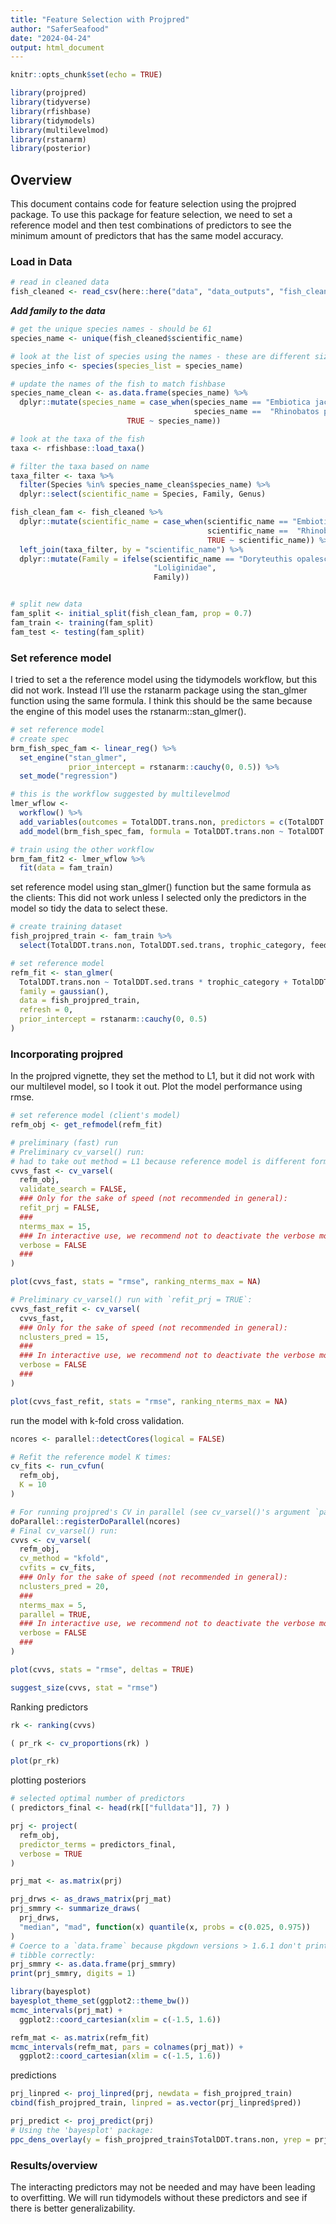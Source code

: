```yaml
---
title: "Feature Selection with Projpred"
author: "SaferSeafood"
date: "2024-04-24"
output: html_document
---
```


```r
knitr::opts_chunk$set(echo = TRUE)

library(projpred)
library(tidyverse)
library(rfishbase)
library(tidymodels)
library(multilevelmod)
library(rstanarm)
library(posterior)
``` 

## Overview

This document contains code for feature selection using the projpred package. To use this package for feature selection, we need to set a reference model and then test combinations of predictors to see the minimum amount of predictors that has the same model accuracy.

### Load in Data

```r
# read in cleaned data
fish_cleaned <- read_csv(here::here("data", "data_outputs", "fish_clean.csv"))
```

***Add family to the data***

```r
# get the unique species names - should be 61
species_name <- unique(fish_cleaned$scientific_name)

# look at the list of species using the names - these are different sizes
species_info <- species(species_list = species_name)

# update the names of the fish to match fishbase
species_name_clean <- as.data.frame(species_name) %>% 
  dplyr::mutate(species_name = case_when(species_name == "Embiotica jacksoni" ~ "Embiotoca jacksoni",
                                         species_name ==  "Rhinobatos productus" ~ "Pseudobatos productus",
                          TRUE ~ species_name))

# look at the taxa of the fish 
taxa <- rfishbase::load_taxa()

# filter the taxa based on name 
taxa_filter <- taxa %>% 
  filter(Species %in% species_name_clean$species_name) %>% 
  dplyr::select(scientific_name = Species, Family, Genus)

fish_clean_fam <- fish_cleaned %>% 
  dplyr::mutate(scientific_name = case_when(scientific_name == "Embiotica jacksoni" ~ "Embiotoca jacksoni",
                                            scientific_name ==  "Rhinobatos productus" ~ "Pseudobatos productus",
                                            TRUE ~ scientific_name)) %>%
  left_join(taxa_filter, by = "scientific_name") %>% 
  dplyr::mutate(Family = ifelse(scientific_name == "Doryteuthis opalescens",
                                "Loliginidae",
                                Family))


# split new data
fam_split <- initial_split(fish_clean_fam, prop = 0.7)
fam_train <- training(fam_split)
fam_test <- testing(fam_split)
```

### Set reference model 

I tried to set a the reference model using the tidymodels workflow, but this did not work. Instead I'll use the rstanarm package using the stan_glmer function using the same formula. I think this should be the same because the engine of this model uses the rstanarm::stan_glmer(). 

```r
# set reference model
# create spec
brm_fish_spec_fam <- linear_reg() %>% 
  set_engine("stan_glmer",  
             prior_intercept = rstanarm::cauchy(0, 0.5)) %>%
  set_mode("regression")

# this is the workflow suggested by multilevelmod 
lmer_wflow <- 
  workflow() %>% 
  add_variables(outcomes = TotalDDT.trans.non, predictors = c(TotalDDT.sed.trans, trophic_category, TotalDDT.sed.trans, feeding_position, Year, Family)) %>% 
  add_model(brm_fish_spec_fam, formula = TotalDDT.trans.non ~ TotalDDT.sed.trans * trophic_category + TotalDDT.sed.trans * feeding_position + Year + (1|Family))

# train using the other workflow
brm_fam_fit2 <- lmer_wflow %>% 
  fit(data = fam_train) 
```

set reference model using stan_glmer() function but the same formula as the clients: 
This did not work unless I selected only the predictors in the model so tidy the data to select these.

```r
# create training dataset 
fish_projpred_train <- fam_train %>% 
  select(TotalDDT.trans.non, TotalDDT.sed.trans, trophic_category, feeding_position, Year, Family)

# set reference model
refm_fit <- stan_glmer(
  TotalDDT.trans.non ~ TotalDDT.sed.trans * trophic_category + TotalDDT.sed.trans * feeding_position + Year + (1|Family),
  family = gaussian(),
  data = fish_projpred_train,
  refresh = 0,
  prior_intercept = rstanarm::cauchy(0, 0.5)
)
```

### Incorporating projpred

In the projpred vignette, they set the method to L1, but it did not work with our multilevel model, so I took it out.
Plot the model performance using rmse. 

```r
# set reference model (client's model)
refm_obj <- get_refmodel(refm_fit)

# preliminary (fast) run
# Preliminary cv_varsel() run:
# had to take out method = L1 because reference model is different format
cvvs_fast <- cv_varsel(
  refm_obj,
  validate_search = FALSE,
  ### Only for the sake of speed (not recommended in general):
  refit_prj = FALSE,
  ###
  nterms_max = 15,
  ### In interactive use, we recommend not to deactivate the verbose mode:
  verbose = FALSE
  ### 
)

plot(cvvs_fast, stats = "rmse", ranking_nterms_max = NA)
```

```r
# Preliminary cv_varsel() run with `refit_prj = TRUE`:
cvvs_fast_refit <- cv_varsel(
  cvvs_fast,
  ### Only for the sake of speed (not recommended in general):
  nclusters_pred = 15,
  ###
  ### In interactive use, we recommend not to deactivate the verbose mode:
  verbose = FALSE
  ### 
)

plot(cvvs_fast_refit, stats = "rmse", ranking_nterms_max = NA)
```

run the model with k-fold cross validation.
```r
ncores <- parallel::detectCores(logical = FALSE)

# Refit the reference model K times:
cv_fits <- run_cvfun(
  refm_obj,
  K = 10
)

```

```r
# For running projpred's CV in parallel (see cv_varsel()'s argument `parallel`):
doParallel::registerDoParallel(ncores)
# Final cv_varsel() run:
cvvs <- cv_varsel(
  refm_obj,
  cv_method = "kfold",
  cvfits = cv_fits,
  ### Only for the sake of speed (not recommended in general):
  nclusters_pred = 20,
  ###
  nterms_max = 5,
  parallel = TRUE,
  ### In interactive use, we recommend not to deactivate the verbose mode:
  verbose = FALSE
  ### 
)

plot(cvvs, stats = "rmse", deltas = TRUE)

suggest_size(cvvs, stat = "rmse")
```

Ranking predictors

```r
rk <- ranking(cvvs)

( pr_rk <- cv_proportions(rk) )

plot(pr_rk)
```

plotting posteriors

```r
# selected optimal number of predictors
( predictors_final <- head(rk[["fulldata"]], 7) )

prj <- project(
  refm_obj,
  predictor_terms = predictors_final,
  verbose = TRUE
)

prj_mat <- as.matrix(prj)

prj_drws <- as_draws_matrix(prj_mat)
prj_smmry <- summarize_draws(
  prj_drws,
  "median", "mad", function(x) quantile(x, probs = c(0.025, 0.975))
)
# Coerce to a `data.frame` because pkgdown versions > 1.6.1 don't print the
# tibble correctly:
prj_smmry <- as.data.frame(prj_smmry)
print(prj_smmry, digits = 1)

library(bayesplot)
bayesplot_theme_set(ggplot2::theme_bw())
mcmc_intervals(prj_mat) +
  ggplot2::coord_cartesian(xlim = c(-1.5, 1.6))

refm_mat <- as.matrix(refm_fit)
mcmc_intervals(refm_mat, pars = colnames(prj_mat)) +
  ggplot2::coord_cartesian(xlim = c(-1.5, 1.6))
```

predictions
```r

prj_linpred <- proj_linpred(prj, newdata = fish_projpred_train)
cbind(fish_projpred_train, linpred = as.vector(prj_linpred$pred))

prj_predict <- proj_predict(prj)
# Using the 'bayesplot' package:
ppc_dens_overlay(y = fish_projpred_train$TotalDDT.trans.non, yrep = prj_predict)
```

### Results/overview

The interacting predictors may not be needed and may have been leading to overfitting. We will run tidymodels without these predictors and see if there is better generalizability. 
